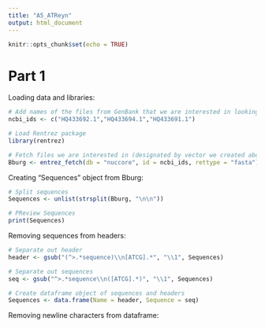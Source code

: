 ---
title: "A5_ATReyn"
output: html_document
---

```{r setup, include=FALSE}
knitr::opts_chunk$set(echo = TRUE)
```



# Part 1

Loading data and libraries:
```{r}
# Add names of the files from GenBank that we are interested in looking at to a vector we can call upon
ncbi_ids <- c("HQ433692.1","HQ433694.1","HQ433691.1")

# Load Rentrez package
library(rentrez)  

# Fetch files we are interested in (designated by vector we created above) from Nucleotide database in FASTA format
Bburg <- entrez_fetch(db = "nuccore", id = ncbi_ids, rettype = "fasta")

```

Creating "Sequences" object from Bburg:
```{r}
# Split sequences
Sequences <- unlist(strsplit(Bburg, "\n\n"))

# PReview Sequences
print(Sequences)

```

Removing sequences from headers:
```{r}
# Separate out header
header <- gsub("(^>.*sequence)\\n[ATCG].*", "\\1", Sequences)

# Separate out sequences
seq <- gsub("^>.*sequence\\n([ATCG].*)", "\\1", Sequences)

# Create dataframe object of sequences and headers
Sequences <- data.frame(Name = header, Sequence = seq)

```

Removing newline characters from dataframe:





















































